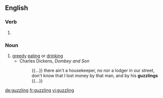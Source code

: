 ==English==

===Verb===
{{head|en}}

# {{present participle of|guzzle}}

===Noun===
{{en-noun}}

# [[greedy]] [[eat]]ing or [[drink]]ing
#* Charles Dickens, ''Dombey and Son''
#*: {{...}} there ain't a housekeeper, no nor a lodger in our street, don't know that I lost money by that man, and by his '''guzzlings''' {{...}}

[[de:guzzling]]
[[fr:guzzling]]
[[vi:guzzling]]